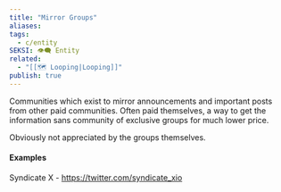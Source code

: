 ```yaml
---
title: "Mirror Groups"
aliases: 
tags:
  - c/entity
SEKSI: 👁️‍🗨️ Entity
related:
  - "[[🗺️ Looping|Looping]]"
publish: true
---
```



Communities which exist to mirror announcements and important posts from other paid communities. Often paid themselves, a way to get the information sans community of exclusive groups for much lower price.

Obviously not appreciated by the groups themselves.

#### Examples
Syndicate X - https://twitter.com/syndicate_xio
